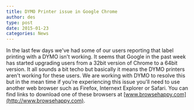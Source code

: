 ```yaml
---
title: DYMO Printer issue in Google Chrome
author: des
type: post
date: 2015-01-23
categories: News
---
```


In the last few days we've had some of our users reporting that label printing with a DYMO isn't working. It seems that Google in the past week has started upgrading users from a 32bit version of Chrome to a 64bit version. It all sounds a bit techo but basically it means the DYMO printers aren't working for these users. We are working with DYMO to resolve this but in the mean time if you're experiencing this issue you'll need to use another web browser such as Firefox, Internext Explorer or Safari. You can find links to download one of these browsers at [www.browsehappy.com](http://www.browsehappy.com).
